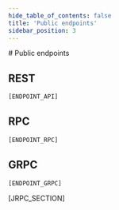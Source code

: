 ```yaml
---
hide_table_of_contents: false
title: 'Public endpoints'
sidebar_position: 3
---
```


<div class="h1-with-icon icon-[CHAIN_SYSTEM_NAME]">
  # Public endpoints
</div>

## REST

```bash
[ENDPOINT_API]
```

## RPC

```bash
[ENDPOINT_RPC]
```

## GRPC

```bash
[ENDPOINT_GRPC]
```

[JRPC_SECTION]
